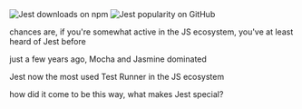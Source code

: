 

<Slide>

<div style={{ height: '100%', display: 'flex', flexDirection: 'column' }}>
  <img
    alt="Jest downloads on npm"
    src={jestDownloadsNpm}
    style={{ height: '70%', objectFit: 'contain' }}
  />
  <img
    alt="Jest popularity on GitHub"
    src={jestPopularityGh}
    style={{ height: '30%', objectFit: 'contain' }}
  />
</div>

</Slide>

<Notes>

chances are, if you're somewhat active in the JS ecosystem, you've at least heard of Jest before

just a few years ago, Mocha and Jasmine dominated

Jest now the most used Test Runner in the JS ecosystem

how did it come to be this way, what makes Jest special?

</Notes>
